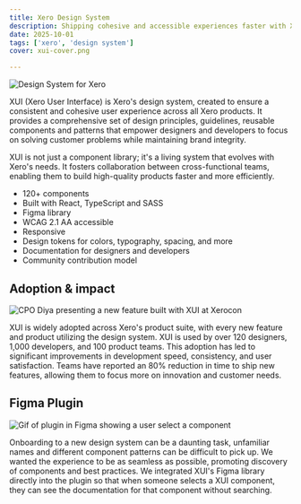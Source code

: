 ```yaml
---
title: Xero Design System
description: Shipping cohesive and accessible experiences faster with XUI.
date: 2025-10-01
tags: ['xero', 'design system']
cover: xui-cover.png

---
```


![Design System for Xero](xui-cover.png)

XUI (Xero User Interface) is Xero's design system, created to ensure a consistent and cohesive user experience across all Xero products. It provides a comprehensive set of design principles, guidelines, reusable components and patterns that empower designers and developers to focus on solving customer problems while maintaining brand integrity.

XUI is not just a component library; it's a living system that evolves with Xero's needs. It fosters collaboration between cross-functional teams, enabling them to build high-quality products faster and more efficiently.

- 120+ components
- Built with React, TypeScript and SASS
- Figma library
- WCAG 2.1 AA accessible
- Responsive
- Design tokens for colors, typography, spacing, and more
- Documentation for designers and developers
- Community contribution model

## Adoption & impact

![CPO Diya presenting a new feature built with XUI at Xerocon](b5535f85e598083feef1a0074b0299114a317f05-0016.png "Xero's Chief Product Officer Diya Jolly presenting a new feature built with XUI at Xerocon.")

XUI is widely adopted across Xero's product suite, with every new feature and product utilizing the design system. XUI is used by over 120 designers, 1,000 developers, and 100 product teams. This adoption has led to significant improvements in development speed, consistency, and user satisfaction. Teams have reported an 80% reduction in time to ship new features, allowing them to focus more on innovation and customer needs.

## Figma Plugin

![Gif of plugin in Figma showing a user select a component](docs.webp)

Onboarding to a new design system can be a daunting task, unfamiliar names and different component patterns can be difficult to pick up. We wanted the experience to be as seamless as possible, promoting discovery of components and best practices.
We integrated XUI's Figma library directly into the plugin so that when someone selects a XUI component, they can see the documentation for that component without searching.

